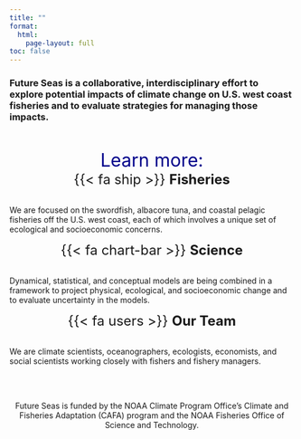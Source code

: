 ```yaml
---
title: ""
format: 
  html:
    page-layout: full
toc: false
---
```


<!-- ::: {.grid} -->
<!-- <img src="https://images.pexels.com/photos/6823967/pexels-photo-6823967.jpeg?auto=compress&cs=tinysrgb&w=1260&h=750&dpr=2" height="200px"></img> -->
<!-- ::: -->

### Future Seas is a collaborative, interdisciplinary effort to explore potential impacts of climate change on U.S. west coast fisheries and to evaluate strategies for managing those impacts.

<br>

<center>
<span style="color:darkblue; font-size:2rem">Learn more:</span>
</center>

:::: {.grid}
::: {.card .g-col-4}
<center><span style="font-size:1.5rem">{{< fa ship >}} **Fisheries**</span></center>
<br>
We are focused on the swordfish, albacore tuna, and coastal pelagic fisheries off the U.S. west coast, each of which involves a unique set of ecological and socioeconomic concerns.
:::

::: {.card .g-col-4}
<center><span style="font-size:1.5rem">{{< fa chart-bar >}} **Science**</span></center>
<br>
Dynamical, statistical, and conceptual models are being combined in a framework to project physical, ecological, and socioeconomic change and to evaluate uncertainty in the models.
:::

::: {.card .g-col-4}
<center><span style="font-size:1.5rem">{{< fa users >}} **Our Team**</span></center>
<br>
We are climate scientists, oceanographers, ecologists, economists, and social scientists working closely with fishers and fishery managers.
:::
::::

<br>
<br>

<center>Future Seas is funded by the NOAA Climate Program Office’s Climate and Fisheries Adaptation (CAFA) program and the NOAA Fisheries Office of Science and Technology.</center>